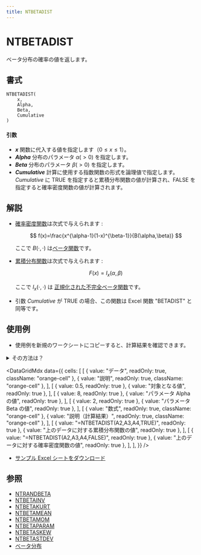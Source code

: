 ```yaml
---
title: NTBETADIST
---
```



# NTBETADIST

ベータ分布の確率の値を返します。

## 書式

```excel
NTBETADIST(
    x,
    Alpha,
    Beta,
    Cumulative
)
```

#### 引数

- **_x_** 関数に代入する値を指定します（$0\leq x\leq 1$）。
- **_Alpha_** 分布のパラメータ $\alpha(>0)$ を指定します。
- **_Beta_** 分布のパラメータ $\beta(>0)$ を指定します。
- **_Cumulative_** 計算に使用する指数関数の形式を論理値で指定します。*Cumulative* に TRUE を指定すると累積分布関数の値が計算され、FALSE を指定すると確率密度関数の値が計算されます。

## 解説

- [確率密度関数](https://www.ntrand.com/jp/glossary/#local_probability)は次式で与えられます :

  $$
  f(x)=\frac{x^{\alpha-1}(1-x)^{\beta-1}}{B(\alpha,\beta)}
  $$

  ここで $B(\cdot,\cdot)$ は[ベータ関数](https://www.ntrand.com/jp/glossary/#local_Beta)です。

- [累積分布関数](https://www.ntrand.com/jp/glossary/#local_cumulative)は次式で与えられます :

  $$
  F(x)=I_{x}(\alpha,\beta)
  $$

  ここで $I_{x}(\cdot,\cdot)$ は [正規化された不完全ベータ関数](https://www.ntrand.com/jp/glossary/#local_Regularized_incomplete_beta)です。

- 引数 *Cumulative* が TRUE の場合、この関数は Excel 関数 "BETADIST" と同等です。

## 使用例

- 使用例を新規のワークシートにコピーすると、計算結果を確認できます。

<details>
<summary>その方法は？</summary>

1.  新しいブックまたはワークシートを作成します。
2.  ヘルプ トピックにある使用例を選択します（行番号および列番号を除く）。

    ![Selecting an example from Help](./../../assets/functions/HowToCopy.png)

    ヘルプから使用例を選択する

3.  Ctrl キーを押しながら C キーを押します。
4.  ワークシートのセル A1 を選択し、Ctrl キーを押しながら V キーを押します。
5.  計算結果と結果を返す数式の表示を切り替えるには、Ctrl キーを押しながら ` (アクサン グラーブ) キーを押すか、または [ツール] メニューの [ワークシート分析] をポイントし、[ワークシート分析モード] をクリックします。

</details>

<DataGridMdx
  data={{
    cells: [
      [
        { value: "データ", readOnly: true, className: "orange-cell" },
        { value: "説明", readOnly: true, className: "orange-cell" },
      ],
      [
        { value: 0.5, readOnly: true },
        { value: "対象となる値", readOnly: true },
      ],
      [
        { value: 8, readOnly: true },
        { value: "パラメータ Alpha の値", readOnly: true },
      ],
      [
        { value: 2, readOnly: true },
        { value: "パラメータ Beta の値", readOnly: true },
      ],
      [
        { value: "数式", readOnly: true, className: "orange-cell" },
        { value: "説明（計算結果）", readOnly: true, className: "orange-cell" },
      ],
      [
        { value: "=NTBETADIST(A2,A3,A4,TRUE)", readOnly: true },
        { value: "上のデータに対する累積分布関数の値", readOnly: true },
      ],
      [
        { value: "=NTBETADIST(A2,A3,A4,FALSE)", readOnly: true },
        { value: "上のデータに対する確率密度関数の値", readOnly: true },
      ],
    ],
  }}
/>

- [サンプル Excel シートをダウンロード](https://www.ntrand.com/files/NtRand2.xls "サンプル Excel シートをダウンロード")

## 参照

- [NTRANDBETA](https://www.ntrand.com/jp/ntrandbeta/)
- [NTBETAINV](https://www.ntrand.com/jp/ntbetainv/)
- [NTBETAKURT](https://www.ntrand.com/jp/ntbetakurt/)
- [NTBETAMEAN](https://www.ntrand.com/jp/ntbetamean/)
- [NTBETAMOM](https://www.ntrand.com/jp/ntbetamom/)
- [NTBETAPARAM](https://www.ntrand.com/jp/ntbetaparam/)
- [NTBETASKEW](https://www.ntrand.com/jp/ntbetaskew/)
- [NTBETASTDEV](https://www.ntrand.com/jp/ntbetastdev/)
- [ベータ分布](https://www.ntrand.com/jp/beta-distribution/)

